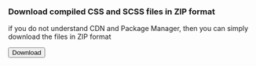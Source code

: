 ### Download compiled CSS and SCSS files in ZIP format

if you do not understand CDN and Package Manager, then you can simply download the files in ZIP format

<Button href="https://github.com/Drugban/chaoscss/releases/download/v1.1.2/chaoscss.zip">
  Download
</Button>
